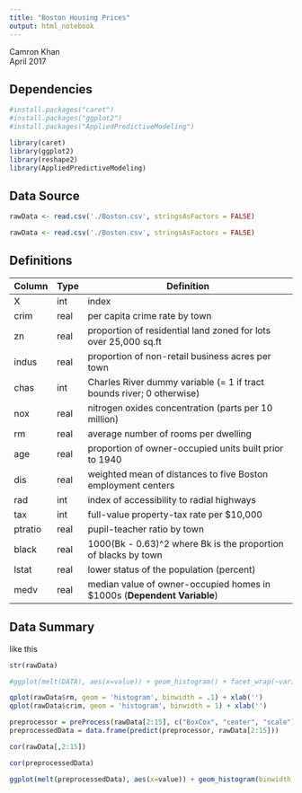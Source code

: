 ```yaml
---
title: "Boston Housing Prices"
output: html_notebook
---
```


Camron Khan<br>
April 2017

## Dependencies
```r
#install.packages("caret")
#install.packages("ggplot2")
#install.packages("AppliedPredictiveModeling")

library(caret)
library(ggplot2)
library(reshape2)
library(AppliedPredictiveModeling)
```

## Data Source
```r
rawData <- read.csv('./Boston.csv', stringsAsFactors = FALSE)
```
```r
rawData <- read.csv('./Boston.csv', stringsAsFactors = FALSE)
```

## Definitions

|Column   |Type   |Definition                                                               |
|---------|-------|-------------------------------------------------------------------------|
|X        |int    |index                                                                    |
|crim     |real   |per capita crime rate by town                                            |
|zn       |real   |proportion of residential land zoned for lots over 25,000 sq.ft          |
|indus    |real   |proportion of non-retail business acres per town                         |
|chas     |int    |Charles River dummy variable (= 1 if tract bounds river; 0 otherwise)    |
|nox      |real   |nitrogen oxides concentration (parts per 10 million)                     |
|rm       |real   |average number of rooms per dwelling                                     |
|age      |real   |proportion of owner-occupied units built prior to 1940                   |
|dis      |real   |weighted mean of distances to five Boston employment centers             |
|rad      |int    |index of accessibility to radial highways                                |
|tax      |int    |full-value property-tax rate per \$10,000                                |
|ptratio  |real   |pupil-teacher ratio by town                                              |
|black    |real   |1000(Bk - 0.63)^2 where Bk is the proportion of blacks by town           |
|lstat    |real   |lower status of the population (percent)                                 |
|medv     |real   |median value of owner-occupied homes in \$1000s (**Dependent Variable**) |

## Data Summary
like this
```r
str(rawData)
```


```r
#ggplot(melt(DATA), aes(x=value)) + geom_histogram() + facet_wrap(~variable)

qplot(rawData$rm, geom = 'histogram', binwidth = .1) + xlab('')
qplot(rawData$crim, geom = 'histogram', binwidth = 1) + xlab('')

```





```r
preprocessor = preProcess(rawData[2:15], c("BoxCox", "center", "scale"))
preprocessedData = data.frame(predict(preprocessor, rawData[2:15]))
```




```r
cor(rawData[,2:15])
```


```r
cor(preprocessedData)
```



```r
ggplot(melt(preprocessedData), aes(x=value)) + geom_histogram(binwidth = .5) + facet_wrap(~variable)
```



